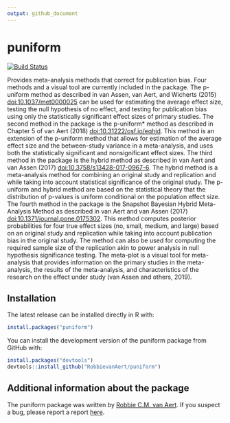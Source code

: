 ```yaml
---
output: github_document
---
```


<!-- README.md is generated from README.Rmd. Please edit that file -->

# puniform

[![Build Status](https://travis-ci.org/RobbievanAert/puniform.svg?branch=master)](https://travis-ci.org/RobbievanAert/puniform.svg?branch=master)

Provides meta-analysis methods that correct for
    publication bias. Four methods and a visual tool are currently included in the package.
    The p-uniform method as described in van Assen, van Aert, and Wicherts (2015) 
    <doi:10.1037/met0000025> can be used for estimating the average effect size,
    testing the null hypothesis of no effect, and testing for publication bias 
    using only the statistically significant effect sizes of primary studies. The 
    second method in the package is the p-uniform* method as described in Chapter 
    5 of van Aert (2018) <doi:10.31222/osf.io/eqhjd>. This method is an extension 
    of the p-uniform method that allows for estimation of the average effect size 
    and the between-study variance in a meta-analysis, and uses both the statistically 
    significant and nonsignificant effect sizes. The third method in the package 
    is the hybrid method as described in van Aert and van Assen (2017) 
    <doi:10.3758/s13428-017-0967-6>. The hybrid method is a meta-analysis method 
    for combining an original study and replication and while taking into account 
    statistical significance of the  original study. The p-uniform and hybrid method 
    are based on the statistical theory that the distribution of p-values is 
    uniform conditional on the population effect size. The fourth method in the 
    package is the Snapshot Bayesian Hybrid Meta-Analysis Method as described in 
    van Aert and van Assen (2017) <doi:10.1371/journal.pone.0175302>. This method 
    computes posterior probabilities for four true effect sizes (no, small, medium, 
    and large) based on an original study and replication while taking into account 
    publication bias in the original study. The method can also be used for computing 
    the required sample size of the replication akin to power analysis in null 
    hypothesis significance testing. The meta-plot is a visual tool for meta-analysis 
    that provides information on the primary studies in the meta-analysis, the 
    results of the meta-analysis, and characteristics of the research on the effect 
    under study (van Assen and others, 2019).

## Installation

The latest release can be installed directly in R with:

```r
install.packages("puniform")
```

You can install the development version of the puniform package from GitHub with:

```r
install.packages("devtools")
devtools::install_github("RobbievanAert/puniform")
```

## Additional information about the package

The puniform package was written by [Robbie C.M. van Aert](http://www.robbievanaert.com/).
If you suspect a bug, please report a report [here](https://github.com/RobbievanAert/puniform/issues).